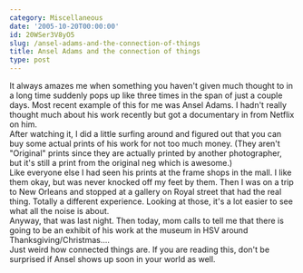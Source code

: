 ```yaml
---
category: Miscellaneous
date: '2005-10-20T00:00:00'
id: 20WSer3V8yO5
slug: /ansel-adams-and-the-connection-of-things
title: Ansel Adams and the connection of things
type: post
---
```


It always amazes me when something you haven't given much thought
to in a long time suddenly pops up like three times in the span of
just a couple days. Most recent example of this for me was Ansel
Adams. I hadn't really thought much about his work recently but got
a documentary in from Netflix on him.  
After watching it, I did a little surfing around and figured out
that you can buy some actual prints of his work for not too much
money. (They aren't "Original" prints since they are actually
printed by another photographer, but it's still a print from the
original neg which is awesome.)  
Like everyone else I had seen his prints at the frame shops in the
mall. I like them okay, but was never knocked off my feet by them.
Then I was on a trip to New Orleans and stopped at a gallery on
Royal street that had the real thing. Totally a different
experience. Looking at those, it's a lot easier to see what all the
noise is about.  
Anyway, that was last night. Then today, mom calls to tell me that
there is going to be an exhibit of his work at the museum in HSV
around Thanksgiving/Christmas....  
Just weird how connected things are. If you are reading this, don't
be surprised if Ansel shows up soon in your world as well.